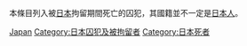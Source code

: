 本條目列入被[[日本|日本]]拘留期間死亡的囚犯，其國籍並不一定是[[日本人|日本人]]。
{{CatRel|監禁期間死亡的日本人}}

[[Category:被各國監禁期間死亡的人物|Japan]]
[[Category:日本囚犯及被拘留者|Category:日本囚犯及被拘留者]]
[[Category:日本死者|Category:日本死者]]